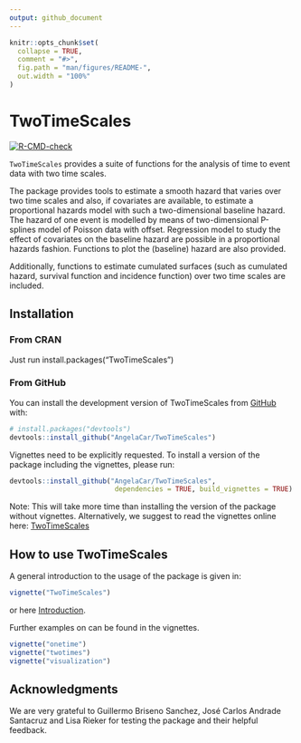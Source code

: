 ```yaml
---
output: github_document
---
```


<!-- README.md is generated from README.Rmd. Please edit that file -->

```r
knitr::opts_chunk$set(
  collapse = TRUE,
  comment = "#>",
  fig.path = "man/figures/README-",
  out.width = "100%"
)
```

# TwoTimeScales

<!-- badges: start -->

[![R-CMD-check](https://github.com/AngelaCar/TwoTimeScales/actions/workflows/R-CMD-check.yaml/badge.svg)](https://github.com/AngelaCar/TwoTimeScales/actions/workflows/R-CMD-check.yaml)
<!-- badges: end -->

`TwoTimeScales` provides a suite of functions for the analysis of time to event data with two time scales.

The package provides tools to estimate a smooth hazard that varies over two time scales and also, if covariates are available, to estimate a proportional hazards model with such a two-dimensional baseline hazard. The hazard of one event is modelled by means of two-dimensional P-splines model of Poisson data with offset. Regression model to study the effect of covariates on the baseline hazard are possible in a proportional hazards fashion. Functions to plot the (baseline) hazard are also provided.

Additionally, functions to estimate cumulated surfaces (such as cumulated hazard, survival function and incidence function) over two time scales are included.

## Installation
### From CRAN
Just run install.packages("TwoTimeScales")

### From GitHub
You can install the development version of TwoTimeScales from [GitHub](https://github.com/) with:

``` r
# install.packages("devtools")
devtools::install_github("AngelaCar/TwoTimeScales")
```
Vignettes need to be explicitly requested. To install a version of the package
including the vignettes, please run:

``` r
devtools::install_github("AngelaCar/TwoTimeScales",
                          dependencies = TRUE, build_vignettes = TRUE)
```
Note: This will take more time than installing the version of the package without vignettes.
Alternatively, we suggest to read the vignettes online here: 
[TwoTimeScales](https://angelacar.github.io/TwoTimeScales/)

## How to use TwoTimeScales

A general introduction to the usage of the package is given in:

``` r
vignette("TwoTimeScales")
```
or here [Introduction](https://angelacar.github.io/TwoTimeScales/articles/TwoTimeScales.html).

Further examples on can be found in the vignettes.

``` r
vignette("onetime")
vignette("twotimes")
vignette("visualization")
```

## Acknowledgments
We are very grateful to Guillermo Briseno Sanchez, José Carlos Andrade Santacruz and Lisa Rieker for testing the package and their helpful feedback. 
